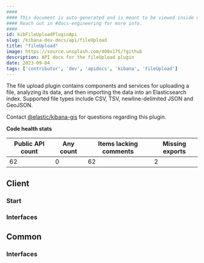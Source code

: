 ```yaml
---
####
#### This document is auto-generated and is meant to be viewed inside our experimental, new docs system.
#### Reach out in #docs-engineering for more info.
####
id: kibFileUploadPluginApi
slug: /kibana-dev-docs/api/fileUpload
title: "fileUpload"
image: https://source.unsplash.com/400x175/?github
description: API docs for the fileUpload plugin
date: 2023-09-04
tags: ['contributor', 'dev', 'apidocs', 'kibana', 'fileUpload']
---
```


The file upload plugin contains components and services for uploading a file, analyzing its data, and then importing the data into an Elasticsearch index. Supported file types include CSV, TSV, newline-delimited JSON and GeoJSON.

Contact [@elastic/kibana-gis](https://github.com/orgs/elastic/teams/kibana-gis) for questions regarding this plugin.

**Code health stats**

| Public API count  | Any count | Items lacking comments | Missing exports |
|-------------------|-----------|------------------------|-----------------|
| 62 | 0 | 62 | 2 |

## Client

### Start
<DocDefinitionList data={[fileUploadObj.client.start]}/>

### Interfaces
<DocDefinitionList data={fileUploadObj.client.interfaces}/>

## Common

### Interfaces
<DocDefinitionList data={fileUploadObj.common.interfaces}/>

